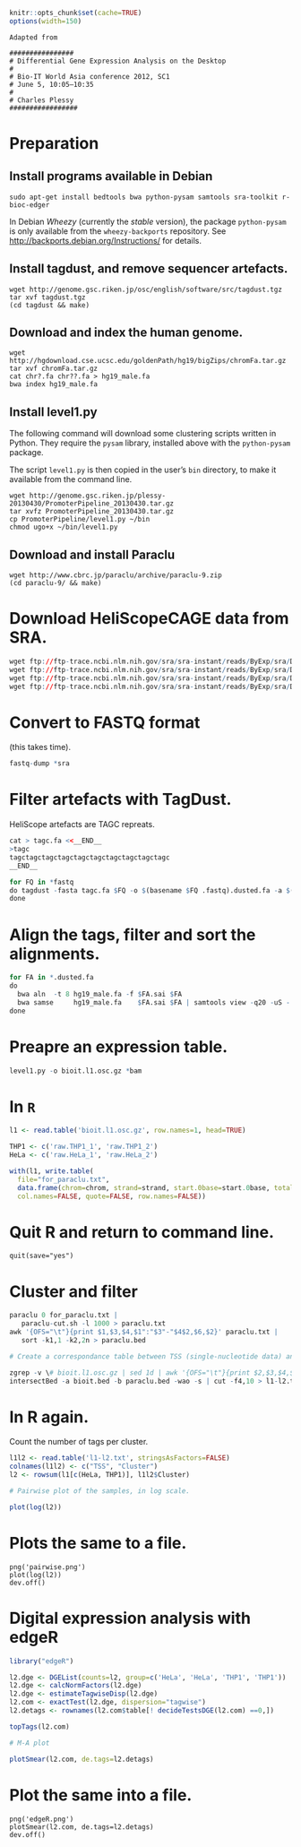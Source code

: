 ```r
knitr::opts_chunk$set(cache=TRUE)
options(width=150)
```

```
Adapted from

################
# Differential Gene Expression Analysis on the Desktop
#
# Bio-IT World Asia conference 2012, SC1
# June 5, 10:05–10:35
#
# Charles Plessy
#################
```

# Preparation

## Install programs available in Debian

```
sudo apt-get install bedtools bwa python-pysam samtools sra-toolkit r-bioc-edger
```

In Debian _Wheezy_ (currently the _stable_ version), the package `python-pysam`
is only available from the `wheezy-backports` repository.  See
<http://backports.debian.org/Instructions/> for details.

## Install tagdust, and remove sequencer artefacts.

```
wget http://genome.gsc.riken.jp/osc/english/software/src/tagdust.tgz
tar xvf tagdust.tgz
(cd tagdust && make)
```

## Download and index the human genome.

```
wget http://hgdownload.cse.ucsc.edu/goldenPath/hg19/bigZips/chromFa.tar.gz
tar xvf chromFa.tar.gz
cat chr?.fa chr??.fa > hg19_male.fa
bwa index hg19_male.fa
```

## Install level1.py 

The following command will download some clustering scripts written in Python.
They require the `pysam` library, installed above with the `python-pysam`
package.

The script `level1.py` is then copied in the user's `bin` directory, to make
it available from the command line.

```
wget http://genome.gsc.riken.jp/plessy-20130430/PromoterPipeline_20130430.tar.gz
tar xvfz PromoterPipeline_20130430.tar.gz
cp PromoterPipeline/level1.py ~/bin
chmod ugo+x ~/bin/level1.py
```

## Download and install Paraclu

```
wget http://www.cbrc.jp/paraclu/archive/paraclu-9.zip
(cd paraclu-9/ && make)
```

# Download HeliScopeCAGE data from SRA.

```r
wget ftp://ftp-trace.ncbi.nlm.nih.gov/sra/sra-instant/reads/ByExp/sra/DRX/DRX000/DRX000595/DRR000945/DRR000945.sra -O HeLa_1.sra
wget ftp://ftp-trace.ncbi.nlm.nih.gov/sra/sra-instant/reads/ByExp/sra/DRX/DRX000/DRX000596/DRR000946/DRR000946.sra -O HeLa_2.sra
wget ftp://ftp-trace.ncbi.nlm.nih.gov/sra/sra-instant/reads/ByExp/sra/DRX/DRX000/DRX000605/DRR000955/DRR000955.sra -O THP1_1.sra
wget ftp://ftp-trace.ncbi.nlm.nih.gov/sra/sra-instant/reads/ByExp/sra/DRX/DRX000/DRX000606/DRR000956/DRR000956.sra -O THP1_2.sra
```

# Convert to FASTQ format

(this takes time).

```r
fastq-dump *sra
```

# Filter artefacts with TagDust.

HeliScope artefacts are TAGC repreats.

```r
cat > tagc.fa <<__END__
>tagc
tagctagctagctagctagctagctagctagctagctagc
__END__

for FQ in *fastq
do tagdust -fasta tagc.fa $FQ -o $(basename $FQ .fastq).dusted.fa -a $(basename $FQ .fastq).rejected.fa
done
```

# Align the tags, filter and sort the alignments.

```r
for FA in *.dusted.fa
do
  bwa aln  -t 8 hg19_male.fa -f $FA.sai $FA
  bwa samse     hg19_male.fa    $FA.sai $FA | samtools view -q20 -uS - | samtools sort - $(basename $FA .dusted.fa)
done
```

# Preapre an expression table.

```r
level1.py -o bioit.l1.osc.gz *bam
```

# In `R`

```r
l1 <- read.table('bioit.l1.osc.gz', row.names=1, head=TRUE)

THP1 <- c('raw.THP1_1', 'raw.THP1_2')
HeLa <- c('raw.HeLa_1', 'raw.HeLa_2')

with(l1, write.table(
  file="for_paraclu.txt",
  data.frame(chrom=chrom, strand=strand, start.0base=start.0base, total=rowSums(l1[,c(HeLa, THP1)])),
  col.names=FALSE, quote=FALSE, row.names=FALSE))
```

# Quit R and return to command line.

```
quit(save="yes")
```

# Cluster and filter

```r
paraclu 0 for_paraclu.txt |
   paraclu-cut.sh -l 1000 > paraclu.txt
awk '{OFS="\t"}{print $1,$3,$4,$1":"$3"-"$4$2,$6,$2}' paraclu.txt |
   sort -k1,1 -k2,2n > paraclu.bed

# Create a correspondance table between TSS (single-nucleotide data) and clusters

zgrep -v \# bioit.l1.osc.gz | sed 1d | awk '{OFS="\t"}{print $2,$3,$4,$2":"$3"-"$4$5,"0",$5}' > bioit.bed
intersectBed -a bioit.bed -b paraclu.bed -wao -s | cut -f4,10 > l1-l2.txt
```

# In R again.

Count the number of tags per cluster.

```r
l1l2 <- read.table('l1-l2.txt', stringsAsFactors=FALSE)
colnames(l1l2) <- c("TSS", "Cluster")
l2 <- rowsum(l1[c(HeLa, THP1)], l1l2$Cluster)

# Pairwise plot of the samples, in log scale.

plot(log(l2))
```

# Plots the same to a file.

```
png('pairwise.png')
plot(log(l2))
dev.off()
```

# Digital expression analysis with edgeR

```r
library("edgeR")

l2.dge <- DGEList(counts=l2, group=c('HeLa', 'HeLa', 'THP1', 'THP1'))
l2.dge <- calcNormFactors(l2.dge)
l2.dge <- estimateTagwiseDisp(l2.dge)
l2.com <- exactTest(l2.dge, dispersion="tagwise")
l2.detags <- rownames(l2.com$table[! decideTestsDGE(l2.com) ==0,])

topTags(l2.com)

# M-A plot

plotSmear(l2.com, de.tags=l2.detags)
```

# Plot the same into a file.

```
png('edgeR.png')
plotSmear(l2.com, de.tags=l2.detags)
dev.off()
```
